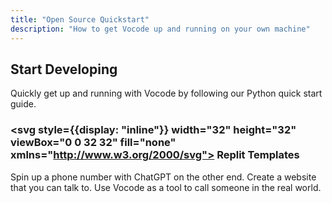 ```yaml
---
title: "Open Source Quickstart"
description: "How to get Vocode up and running on your own machine"
---
```


## Start Developing

<CardGroup>
  <Card title="Python Quick Start" icon="circle-play" href="/open-source/python-quickstart">
    Quickly get up and running with Vocode by following our Python quick start
    guide.
  </Card>
</CardGroup>

### <span><svg style={{display: "inline"}} width="32" height="32" viewBox="0 0 32 32" fill="none" xmlns="http://www.w3.org/2000/svg"> <defs></defs> <path    d="M7 5.5C7 4.67157 7.67157 4 8.5 4H15.5C16.3284 4 17 4.67157 17 5.5V12H8.5C7.67157 12 7 11.3284 7 10.5V5.5Z"    fill="#F26207"  ></path> <path    d="M17 12H25.5C26.3284 12 27 12.6716 27 13.5V18.5C27 19.3284 26.3284 20 25.5 20H17V12Z"    fill="#F26207"  ></path> <path    d="M7 21.5C7 20.6716 7.67157 20 8.5 20H17V26.5C17 27.3284 16.3284 28 15.5 28H8.5C7.67157 28 7 27.3284 7 26.5V21.5Z"    fill="#F26207"  ></path></svg> Replit Templates</span>

<CardGroup>
  <Card
    title="Phone Call Server"
    icon="phone"
    href="https://replit.com/@vocode/Self-hosted-Telephony-Server"
  >
    Spin up a phone number with ChatGPT on the other end.
  </Card>
  <Card
    title="React Conversation"
    icon="browser"
    href="https://replit.com/@vocode/Simple-Conversation"
  >
    Create a website that you can talk to.
  </Card>
  <Card
    title="LangChain Agent"
    icon="browser"
    href="https://replit.com/@vocode/LangChain-Agent"
  >
    Use Vocode as a tool to call someone in the real world.
  </Card>
</CardGroup>

